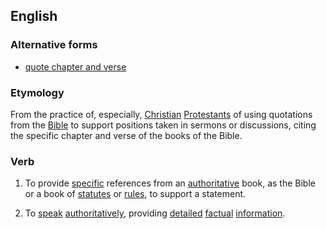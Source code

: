 ==English==

===Alternative forms===
* [[quote chapter and verse]]

===Etymology===
From the practice of, especially, [[Christian]] [[Protestant]]s of using quotations from the [[Bible]] to support positions taken in sermons or discussions, citing the specific chapter and verse of the books of the Bible.

===Verb===
{{head|en|verb|head=[[cite]] [[chapter]] [[and]] [[verse]]}}

# To provide [[specific]] references from an [[authoritative]] book, as the Bible or a book of [[statutes]] or [[rule]]s, to support a statement.
# {{label|en|idiomatic}} To [[speak]] [[authoritatively]], providing [[detail]]ed [[factual]] [[information]].